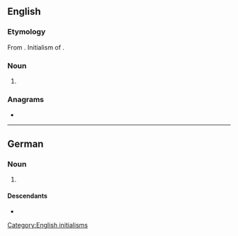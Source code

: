 ==English==

===Etymology===
From {{bor|en|de|EKG}}. Initialism of {{cog|de|Elektrokardiogramm|'''E'''lektro'''k'''ardio'''g'''ramm}}.

===Noun===
{{en-noun|?}}

# {{C|en|Electrocardiography}} {{lb|en|cardiology}} {{synonym of|en|ECG||{{l|en|electrocardiogram}}}}

===Anagrams===
* {{anagrams|en|a=egk|keg}}

[[Category:English initialisms]]

----

==German==

===Noun===
{{head|de|noun}}

# {{lb|de|cardiology}} {{m|en|ECG||electrogardiogram}} {{abbreviation of|de|Elektrokardiogramm}}

====Descendants====
* {{desc|en|EKG}}